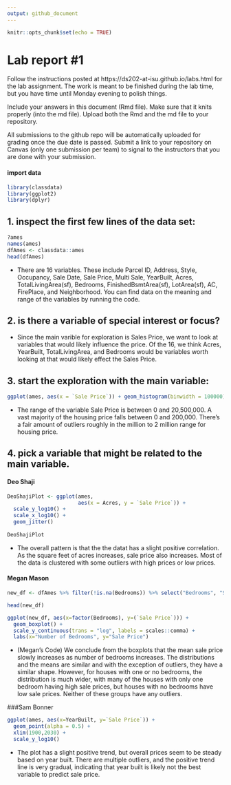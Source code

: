 ```yaml
---
output: github_document
---
```


<!-- README.md is generated from README.Rmd. Please edit the README.Rmd file -->


```r
knitr::opts_chunk$set(echo = TRUE)
```

# Lab report #1

Follow the instructions posted at https://ds202-at-isu.github.io/labs.html for the lab assignment. The work is meant to be finished during the lab time, but you have time until Monday evening to polish things.

Include your answers in this document (Rmd file). Make sure that it knits properly (into the md file). Upload both the Rmd and the md file to your repository.  

All submissions to the github repo will be automatically uploaded for grading once the due date is passed.
Submit a link to your repository on Canvas (only one submission per team) to signal to the instructors that you are done with your submission.

#### import data
```r
library(classdata)
library(ggplot2)
library(dplyr)
```

## 1. inspect the first few lines of the data set:
```r
?ames
names(ames)
dfAmes <- classdata::ames
head(dfAmes)
```
- There are 16 variables. These include Parcel ID, Address, Style, Occupancy, Sale Date, Sale Price, Multi Sale, YearBuilt, Acres, TotalLivingArea(sf), Bedrooms, FinishedBsmtArea(sf), LotArea(sf), AC, FirePlace, and Neighborhood. You can find data on the meaning and range of the variables by running the code.


## 2. is there a variable of special interest or focus?

- Since the main varible for exploration is Sales Price, we want to look at variables that would likely influence the price. Of the 16, we think Acres, YearBuilt, TotalLivingArea, and Bedrooms would be variables worth looking at that would likely effect the Sales Price.

## 3. start the exploration with the main variable:
```r
ggplot(ames, aes(x = `Sale Price`)) + geom_histogram(binwidth = 100000)
```

- The range of the variable Sale Price is between 0 and 20,500,000. A vast majority of the housing price falls between 0 and 200,000. There's a fair amount of outliers roughly in the million to 2 million range for housing price.

## 4. pick a variable that might be related to the main variable.

#### Deo Shaji
```r
DeoShajiPlot <- ggplot(ames, 
                       aes(x = Acres, y = `Sale Price`)) +
  scale_y_log10() + 
  scale_x_log10() +
  geom_jitter()
  
DeoShajiPlot
```
  
- The overall pattern is that the the datat has a slight positive correlation. As the square feet of acres increases, sale price also increases. Most of the data is clustered with some outliers with high prices or low prices. 


#### Megan Mason
``` r

new_df <- dfAmes %>% filter(!is.na(Bedrooms)) %>% select("Bedrooms", "Sale Price")

head(new_df)

ggplot(new_df, aes(x=factor(Bedrooms), y=(`Sale Price`))) +
  geom_boxplot() +
  scale_y_continuous(trans = "log", labels = scales::comma) +
  labs(x="Number of Bedrooms", y="Sale Price")

```

- (Megan's Code) We conclude from the boxplots that the mean sale price slowly increases as number of bedrooms increases.  The distributions and the means are similar and with the exception of outliers, they have a similar shape. However, for houses with one or no bedrooms, the distribution is much wider, with many of the houses with only one bedroom having high sale prices, but houses with no bedrooms have low sale prices. Neither of these groups have any outliers.

###Sam Bonner
``` r
ggplot(ames, aes(x=YearBuilt, y=`Sale Price`)) +
  geom_point(alpha = 0.5) +
  xlim(1900,2030) +
  scale_y_log10()

```
  
  - The plot has a slight positive trend, but overall prices seem to be steady based on year built. There are multiple outliers, and the positive trend line is very gradual, indicating that year built is likely not the best variable to predict sale price.
